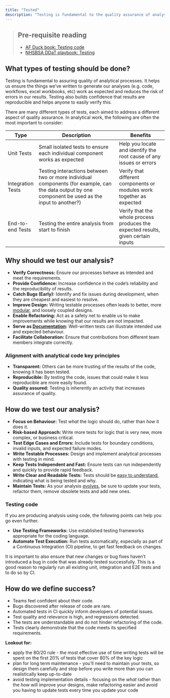 ```yaml
---
title: "Tested"
description: "Testing is fundamental to the quality assurance of analysis."
---
```


> ## Pre-requisite reading
>
> * [AF Duck book: Testing code][duck-book-testing]
> * [NHSBSA DDaT playbook: Testing][ddat-playbook-testing]

## What types of testing should be done?

Testing is fundamental to assuring quality of analytical processes. It helps us ensure the things we've written to generate our analyses (e.g. code, workflows, excel workbooks, etc) work as expected and reduces the risk of errors in our results. Testing also builds confidence that results are reproducible and helps anyone to easily verify this.

There are many different types of tests, each aimed to address a different aspect of quality assurance. In analytical work, the following are often the most important to consider:

| Type | Description | Benefits |
| ----- | ------------- | -------- |
| Unit Tests | Small isolated tests to ensure each individual component works as expected | Help you locate and identify the root cause of any issues or errors |
| Integration Tests | Testing interactions between two or more individual components (for example, can the data output by one component be used as the input to another?) | Verify that different components or modules work together as expected |
| End-to-end Tests | Testing the entire analysis from start to finish | Verify that the whole process produces the expected results, given certain inputs |

## Why should we test our analysis?

* **Verify Correctness:** Ensure our processes behave as intended and meet the requirements.
* **Provide Confidence:** Increase confidence in the code's reliability and the reproducibility of results.
* **Catch Bugs (Early):** Identify and fix issues during development, when they are cheapest and easiest to resolve.
* **Improve Design:** Writing testable processes often leads to better, more [modular][modular], and loosely coupled designs.
* **Enable Refactoring:** Act as a safety net to enable us to make improvements while knowing that our results are not impacted.
* **Serve as [Documentation][documented]:** Well-written tests can illustrate intended use and expected behaviour.
* **Facilitate Collaboration:** Ensure that contributions from different team members integrate correctly.

### Alignment with analytical code key principles

* **Transparent:** Others can be more trusting of the results of the code, knowing it has been tested.
* **Reproducible:** By testing the code, issues that could make it less reproducible are more easily found.
* **Quality assured:** Testing is inherently an activity that increases assurance of quality.

## How do we test our analysis?

* **Focus on Behaviour:** Test *what* the logic should do, rather than *how* it does it.
* **Risk-based Approach:** Write more tests for logic that is very new, more complex, or business critical.
* **Test Edge Cases and Errors:** Include tests for boundary conditions, invalid inputs, and expected failure modes.
* **Write Testable Processes:** Design and implement analytical processes with testing in mind.
* **Keep Tests Independent and Fast:** Ensure tests can run independently and quickly to provide rapid feedback.
* **Write Clear and Readable Tests:** Tests should be [easy to understand][documented], indicating what is being tested and why.
* **Maintain Tests:** As your analysis [evolves][version-controlled], be sure to update your tests, refactor them, remove obsolete tests and add new ones. 

### Testing code

If you are producing analysis using code, the following points can help you go even further.

* **Use Testing Frameworks:** Use established testing frameworks appropriate for the coding language.
* **Automate Test Execution:** Run tests automatically, especially as part of a Continuous Integration (CI) pipeline, to get fast feedback on changes.

It is important to also ensure that new changes or bug fixes haven't introduced a bug in code that was already tested successfully. This is a good reason to regularly run all existing unit, integration and E2E tests and to do so by CI.

## How do we define success?
	
* Teams feel confident about their code.
* Bugs discovered after release of code are rare.
* Automated tests in CI quickly inform developers of potential issues.
* Test quality and relevance is high, and regressions detected.
* The tests are understandable and do not hinder refactoring of the code.
* Tests clearly demonstrate that the code meets its specified requirements.
	
**Lookout for:**
	
- apply the 80/20 rule - the most effective use of time writing tests will be spent on the first 20% of tests that cover 80% of the key logic
- plan for long term maintenance - you'll need to maintain your tests, so design them carefully and stop before you write more than you can realistically keep up-to-date
- avoid testing implementation details - focusing on the *what* rather than the *how* will improve your designs, make refactoring easier and avoid you having to update tests every time you update your code


[duck-book-testing]: https://best-practice-and-impact.github.io/qa-of-code-guidance/testing_code.html
[ddat-playbook-testing]: https://nhsbsa.github.io/nhsbsa-digital-playbook/testing/
[documented]: /guidance/03-document/pages/05-documented.qmd
[modular]: /guidance/01-design/pages/01-modular.qmd
[version-controlled]: /guidance/02-develop/pages/03-version-controlled.qmd
